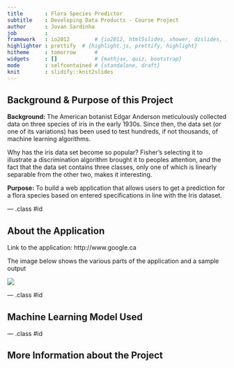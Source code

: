 ```yaml
---
title       : Flora Species Predictor
subtitle    : Developing Data Products - Course Project  
author      : Jovan Sardinha
job         : 
framework   : io2012        # {io2012, html5slides, shower, dzslides, ...}
highlighter : prettify  # {highlight.js, prettify, highlight}
hitheme     : tomorrow      # 
widgets     : []            # {mathjax, quiz, bootstrap}
mode        : selfcontained # {standalone, draft}
knit        : slidify::knit2slides
---
```


## Background & Purpose of this Project

**Background:**
The American botanist Edgar Anderson meticulously collected data on three species of iris in the early 1930s. Since then, the data set (or one of its variations) has been used to test hundreds, if not thousands, of machine learning algorithms.

Why has the iris data set become so popular? Fisher's selecting it to illustrate a discrimination algorithm brought it to peoples attention, and the fact that the data set contains three classes, only one of which is linearly separable from the other two, makes it interesting.


**Purpose:**
To build a web application that allows users to get a prediction for a flora species based on entered specifications in line with the Iris dataset. 

--- .class #id 

## About the Application

Link to the application: http://www.google.ca

The image below shows the various parts of the application and a sample output

<img src="assets/img/ApplicationScreenshot2.png"/>


--- .class #id 

## Machine Learning Model Used



--- .class #id 


## More Information about the Project


